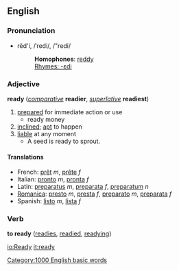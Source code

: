 ==English==
===Pronunciation===
*rĕd'i, /ˈredi/, /"redi/
*:'''Homophones''': [[reddy]]
*:[[Rhymes:English:-ɛdi|Rhymes: -ɛdi]]

===Adjective===
'''ready''' (''[[comparative]]'' '''readier''', ''[[superlative]]'' '''readiest''')
# [[prepared]] for immediate action or use
#* ready money
# [[inclined]]; [[apt]] to happen
# [[liable]] at any moment
#* A seed is ready to sprout.
====Translations====
*French: [[prêt]] ''m'', [[prête]] ''f''
*Italian: [[pronto]] ''m'', [[pronta]] ''f''
*Latin: [[preparatus]] ''m'', [[preparata]] ''f'', [[preparatum]] ''n''
*[[Romanica]]: [[presto]] ''m'', [[presta]] ''f'', [[preparato]] ''m'', [[preparata]] ''f''
*Spanish: [[listo]] ''m'', [[lista]] ''f''

===Verb===
'''to ready''' ([[readies]], [[readied]], [[readying]])
[[Category:1000 English basic words]]

[[io:Ready]]
[[it:ready]]